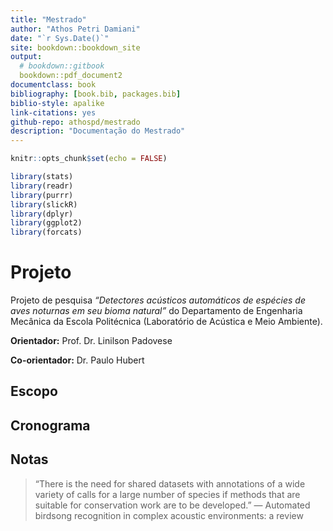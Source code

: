 ```yaml
--- 
title: "Mestrado"
author: "Athos Petri Damiani"
date: "`r Sys.Date()`"
site: bookdown::bookdown_site
output: 
  # bookdown::gitbook
  bookdown::pdf_document2
documentclass: book
bibliography: [book.bib, packages.bib]
biblio-style: apalike
link-citations: yes
github-repo: athospd/mestrado
description: "Documentação do Mestrado"
---
```



```r
knitr::opts_chunk$set(echo = FALSE)
```

```r
library(stats)
library(readr)
library(purrr)
library(slickR)
library(dplyr)
library(ggplot2)
library(forcats)
```


# Projeto

Projeto de pesquisa *"Detectores acústicos automáticos de espécies de aves noturnas em seu bioma natural"* do Departamento de Engenharia Mecânica da Escola Politécnica (Laboratório de Acústica e Meio Ambiente).

**Orientador:** Prof. Dr. Linilson Padovese

**Co-orientador:** Dr. Paulo Hubert

## Escopo


## Cronograma


## Notas

> "There is the need for shared datasets with annotations of a wide variety of calls for a large number of species if methods that are suitable for conservation work are to be developed."
> --- Automated birdsong recognition in complex acoustic environments: a review
